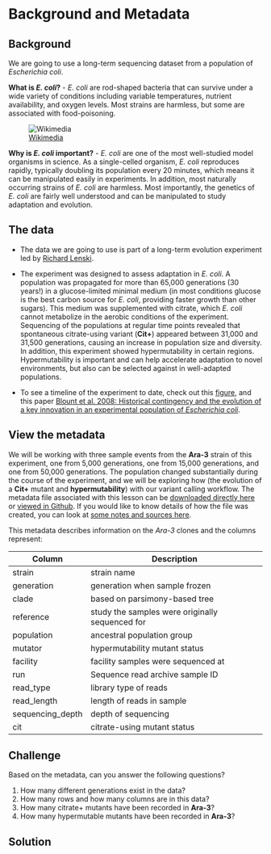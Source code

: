 
# Background and Metadata


## Background

We are going to use a long-term sequencing dataset from a population of *Escherichia coli*. 

**What is *E. coli*?**
    - *E. coli* are rod-shaped bacteria that can survive under a wide variety of conditions including variable temperatures, nutrient availability, and oxygen levels. Most strains are harmless, but some are associated with food-poisoning. 
    
![ [Wikimedia](https://species.wikimedia.org/wiki/Escherichia_coli#/media/File:EscherichiaColi_NIAID.jpg) ](img/172px-EscherichiaColi_NIAID.jpg)

**Why is *E. coli* important?**
    - *E. coli* are one of the most well-studied model organisms in science. As a single-celled organism, *E. coli* reproduces rapidly, typically doubling its population every 20 minutes, which means it can be manipulated easily in experiments. In addition, most naturally occurring strains of *E. coli* are harmless. Most importantly, the genetics of *E. coli* are fairly well understood and can be manipulated to study adaptation and evolution.
    
## The data

 - The data we are going to use is part of a long-term evolution experiment led by [Richard Lenski](https://en.wikipedia.org/wiki/E._coli_long-term_evolution_experiment).
 
 - The experiment was designed to assess adaptation in *E. coli*. A population was propagated for more than 65,000 generations (30 years!) in a glucose-limited minimal medium (in most conditions glucose is the best carbon source for *E. coli*, providing faster growth than other sugars). This medium was supplemented with citrate, which *E. coli* cannot metabolize in the aerobic conditions of the experiment. Sequencing of the populations at regular time points revealed that spontaneous citrate-using variant (**Cit+**) appeared between 31,000 and 31,500 generations, causing an increase in population size and diversity. In addition, this experiment showed hypermutability in certain regions. Hypermutability is important and can help accelerate adaptation to novel environments, but also can be selected against in well-adapted populations.
 
 - To see a timeline of the experiment to date, check out this [figure](https://en.wikipedia.org/wiki/E._coli_long-term_evolution_experiment#/media/File:LTEE_Timeline_as_of_May_28,_2016.png), and this paper [Blount et al. 2008: Historical contingency and the evolution of a key innovation in an experimental population of *Escherichia coli*](http://www.pnas.org/content/105/23/7899).
 
## View the metadata

We will be working with three sample events from the **Ara-3** strain of this experiment, one from 5,000 generations, one from 15,000 generations, and one from 50,000 generations. The population changed substantially during the course of the experiment, and we will be exploring how (the evolution of a **Cit+** mutant and **hypermutability**) with our variant calling workflow. The metadata file associated with this lesson can be [downloaded directly here](https://raw.githubusercontent.com/datacarpentry/wrangling-genomics/gh-pages/files/Ecoli_metadata_composite.csv) or [viewed in Github](https://github.com/datacarpentry/wrangling-genomics/blob/gh-pages/files/Ecoli_metadata_composite.csv). If you would like to know details of how the file was created, you can look at [some notes and sources here](https://github.com/datacarpentry/wrangling-genomics/blob/gh-pages/files/Ecoli_metadata_composite_README.md).



This metadata describes information on the *Ara-3* clones and the columns represent:

| Column           | Description                                |
|------------------|--------------------------------------------|
| strain           | strain name					|
| generation       | generation when sample frozen		|
| clade            | based on parsimony-based tree		|
| reference        | study the samples were originally sequenced for				|
| population       | ancestral population group |
| mutator          | hypermutability mutant status |
| facility         | facility samples were sequenced at |
| run              | Sequence read archive sample ID		|
| read_type        | library type of reads |
| read_length      | length of reads in sample |
| sequencing_depth | depth of sequencing |
| cit              | citrate-using mutant status		|


## Challenge

Based on the metadata, can you answer the following questions?

1. How many different generations exist in the data?
2. How many rows and how many columns are in this data?
3. How many citrate+ mutants have been recorded in **Ara-3**?
4. How many hypermutable mutants have been recorded in **Ara-3**?

## Solution


